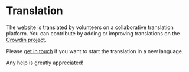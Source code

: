 <script>
</script>

# <Languages size="24" class="mr-1 inline-block align-baseline" /> Translation

The website is translated by volunteers on a collaborative translation platform.
You can contribute by adding or improving translations on the <a href="https://crowdin.com/project/gpxstudio" target="_blank">Crowdin project</a>.

Please <a href="#contact">get in touch</a> if you want to start the translation in a new language.

Any help is greatly appreciated!